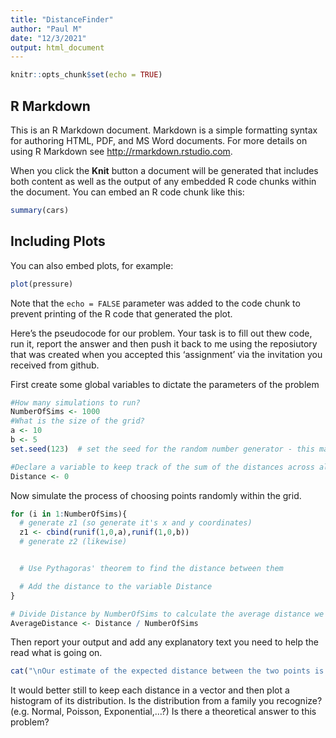 ```yaml
---
title: "DistanceFinder"
author: "Paul M"
date: "12/3/2021"
output: html_document
---
```


```r
knitr::opts_chunk$set(echo = TRUE)
```

## R Markdown

This is an R Markdown document. Markdown is a simple formatting syntax for authoring HTML, PDF, and MS Word documents. For more details on using R Markdown see <http://rmarkdown.rstudio.com>.

When you click the **Knit** button a document will be generated that includes both content as well as the output of any embedded R code chunks within the document. You can embed an R code chunk like this:

```r
summary(cars)
```

## Including Plots

You can also embed plots, for example:

```r
plot(pressure)
```

Note that the `echo = FALSE` parameter was added to the code chunk to prevent printing of the R code that generated the plot.


Here's the pseudocode for our problem. Your task is to fill out thew code, run it, report the answer and then push it back to me using the reposiutory that was created when you accepted this 'assignment' via the invitation you received from github.

First create some global variables to dictate the parameters of the problem
```r
#How many simulations to run?
NumberOfSims <- 1000
#What is the size of the grid?
a <- 10
b <- 5
set.seed(123)  # set the seed for the random number generator - this makes sure the results are reproducible when we are debugging

#Declare a variable to keep track of the sum of the distances across all simulations
Distance <- 0
```


Now simulate the process of choosing points randomly within the grid.
```r
for (i in 1:NumberOfSims){
  # generate z1 (so generate it's x and y coordinates)
  z1 <- cbind(runif(1,0,a),runif(1,0,b))
  # generate z2 (likewise)


  # Use Pythagoras' theorem to find the distance between them

  # Add the distance to the variable Distance
}

# Divide Distance by NumberOfSims to calculate the average distance we observed across all sims
AverageDistance <- Distance / NumberOfSims
```

Then report your output and add any explanatory text you need to help the read what is going on.

```r
cat("\nOur estimate of the expected distance between the two points is ",AverageDistance)
```

It would better still to keep each distance in a vector and then plot a histogram of its distribution.
Is the distribution from a family you recognize? (e.g. Normal, Poisson, Exponential,...?)
Is there a theoretical answer to this problem?
